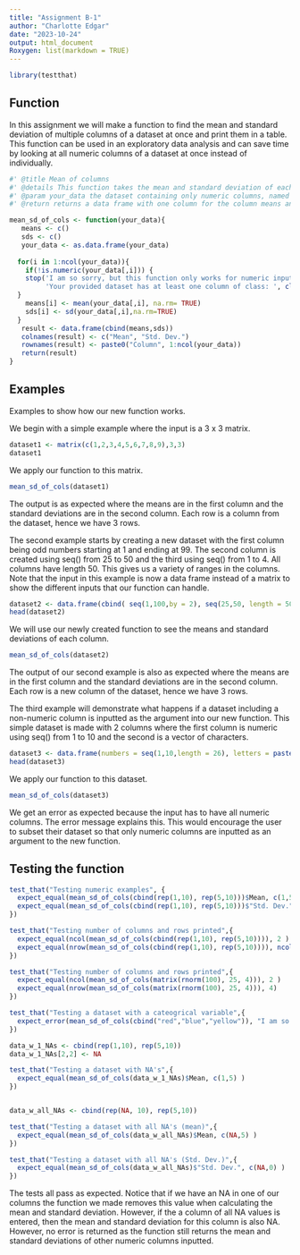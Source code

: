```yaml
---
title: "Assignment B-1"
author: "Charlotte Edgar"
date: "2023-10-24"
output: html_document
Roxygen: list(markdown = TRUE)
---
```

```r
library(testthat)
```

## Function 

In this assignment we will make a function to find the mean and standard deviation of multiple columns of a dataset at once and print them in a table. This function can be used in an exploratory data analysis and can save time by looking at all numeric columns of a dataset at once instead of individually.
```r
#' @title Mean of columns
#' @details This function takes the mean and standard deviation of each numeric column in a dataset
#' @param your_data the dataset containing only numeric columns, named your_data since data is a function in the utils R package to find preexisting datasets
#' @return returns a data frame with one column for the column means and one for the column standard deviations

mean_sd_of_cols <- function(your_data){
   means <- c()
   sds <- c()
   your_data <- as.data.frame(your_data)
   
  for(i in 1:ncol(your_data)){
    if(!is.numeric(your_data[,i])) {
    stop('I am so sorry, but this function only works for numeric input!\n',
         'Your provided dataset has at least one column of class: ', class(your_data[,i])[1])
  }
    means[i] <- mean(your_data[,i], na.rm= TRUE)
    sds[i] <- sd(your_data[,i],na.rm=TRUE)
  }
   result <- data.frame(cbind(means,sds))
   colnames(result) <- c("Mean", "Std. Dev.")
   rownames(result) <- paste0("Column", 1:ncol(your_data))
   return(result)
}


```

## Examples
Examples to show how our new function works.

We begin with a simple example where the input is a 3 x 3 matrix.
```r
dataset1 <- matrix(c(1,2,3,4,5,6,7,8,9),3,3)
dataset1
```
We apply our function to this matrix.
```r
mean_sd_of_cols(dataset1)
```

The output is as expected where the means are in the first column and the standard deviations are in the second column. Each row is a column from the dataset, hence we have 3 rows.

The second example starts by creating a new dataset with the first column being odd numbers starting at 1 and ending at 99. The second column is created using seq() from 25 to 50 and the third using seq() from 1 to 4. All columns have length 50. This gives us a variety of ranges in the columns. Note that the input in this example is now a data frame instead of a matrix to show the different inputs that our function can handle.

```r
dataset2 <- data.frame(cbind( seq(1,100,by = 2), seq(25,50, length = 50), seq(1,4, length = 50)))
head(dataset2)
```

We will use our newly created function to see the means and standard deviations of each column. 

```r
mean_sd_of_cols(dataset2)
```

The output of our second example is also as expected where the means are in the first column and the standard deviations are in the second column. Each row is a new column of the dataset, hence we have 3 rows. 

The third example will demonstrate what happens if a dataset including a non-numeric column is inputted as the argument into our new function. This simple dataset is made with 2 columns where the first column is numeric using seq() from 1 to 10 and the second is a vector of characters. 
```r
dataset3 <- data.frame(numbers = seq(1,10,length = 26), letters = paste0(letters))
head(dataset3)

```
We apply our function to this dataset.
```r
mean_sd_of_cols(dataset3)
```
We get an error as expected because the input has to have all numeric columns. The error message explains this. This would encourage the user to subset their dataset so that only numeric columns are inputted as an argument to the new function. 

## Testing the function

```r
test_that("Testing numeric examples", {
  expect_equal(mean_sd_of_cols(cbind(rep(1,10), rep(5,10)))$Mean, c(1,5) )
  expect_equal(mean_sd_of_cols(cbind(rep(1,10), rep(5,10)))$"Std. Dev.", c(0,0) )
})

test_that("Testing number of columns and rows printed",{
  expect_equal(ncol(mean_sd_of_cols(cbind(rep(1,10), rep(5,10)))), 2 )
  expect_equal(nrow(mean_sd_of_cols(cbind(rep(1,10), rep(5,10)))), ncol(cbind(rep(1,10), rep(5,10))) )
})

test_that("Testing number of columns and rows printed",{
  expect_equal(ncol(mean_sd_of_cols(matrix(rnorm(100), 25, 4))), 2 )
  expect_equal(nrow(mean_sd_of_cols(matrix(rnorm(100), 25, 4))), 4)
})

test_that("Testing a dataset with a cateogrical variable",{
  expect_error(mean_sd_of_cols(cbind("red","blue","yellow")), "I am so sorry, but this function only works for numeric input!\nYour provided dataset has at least one column of class: character")
})

data_w_1_NAs <- cbind(rep(1,10), rep(5,10))
data_w_1_NAs[2,2] <- NA

test_that("Testing a dataset with NA's",{
  expect_equal(mean_sd_of_cols(data_w_1_NAs)$Mean, c(1,5) )
})


data_w_all_NAs <- cbind(rep(NA, 10), rep(5,10))

test_that("Testing a dataset with all NA's (mean)",{
  expect_equal(mean_sd_of_cols(data_w_all_NAs)$Mean, c(NA,5) )
})

test_that("Testing a dataset with all NA's (Std. Dev.)",{
  expect_equal(mean_sd_of_cols(data_w_all_NAs)$"Std. Dev.", c(NA,0) )
})

```
The tests all pass as expected. Notice that if we have an NA in one of our columns the function we made removes this value when calculating the mean and standard deviation. However, if the a column of all NA values is entered, then the mean and standard deviation for this column is also NA. However, no error is returned as the function still returns the mean and standard deviations of other numeric columns inputted. 



